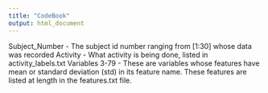 ```yaml
---
title: "CodeBook"
output: html_document
---
```



Subject_Number - The subject id number ranging from [1:30] whose data was recorded
Activity - What activity is being done, listed in activity_labels.txt
Variables 3-79 - These are variables whose features have mean or standard deviation (std) in its feature name. These features are listed at length in the features.txt file. 
